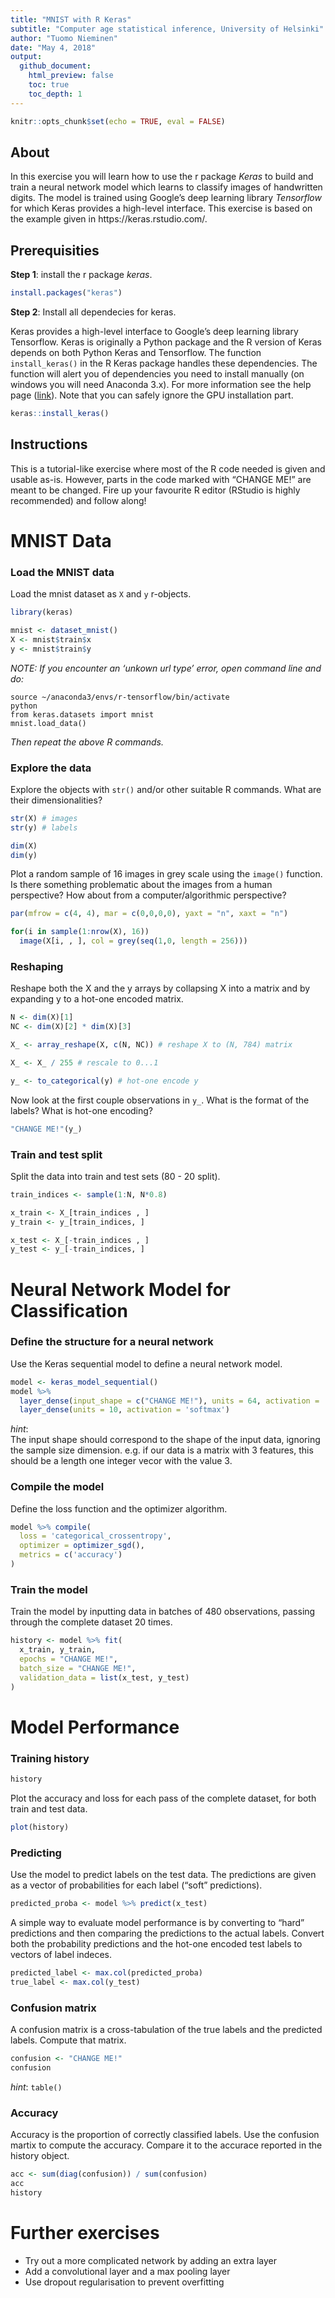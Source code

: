 ```yaml
---
title: "MNIST with R Keras"
subtitle: "Computer age statistical inference, University of Helsinki"
author: "Tuomo Nieminen"
date: "May 4, 2018"
output: 
  github_document:
    html_preview: false
    toc: true
    toc_depth: 1
---
```


```r
knitr::opts_chunk$set(echo = TRUE, eval = FALSE)
```

## About

In this exercise you will learn how to use the r package *Keras* to build and train a neural network model which learns to classify images of handwritten digits. The model is trained using Google's deep learning library *Tensorflow* for which Keras provides a high-level interface. This exercise is based on the example given in https://keras.rstudio.com/.

## Prerequisities

**Step 1**: install the r package *keras*.

```r
install.packages("keras")
```

**Step 2**: Install all dependecies for keras.

Keras provides a high-level interface to Google's deep learning library Tensorflow. Keras is originally a Python package and the R version of Keras depends on both Python Keras and Tensorflow. The function `install_keras()` in the R Keras package handles these dependencies. The function will alert you of dependencies you need to install manually (on windows you will need Anaconda 3.x). For more information see the help page ([link](https://keras.rstudio.com/reference/install_keras.html)). Note that you can safely ignore the GPU installation part. 

```r
keras::install_keras()
```

## Instructions

This is a tutorial-like exercise where most of the R code needed is given and usable as-is. However, parts in the code marked with "CHANGE ME!" are meant to be changed. Fire up your favourite R editor (RStudio is highly recommended) and follow along!


# MNIST Data 

### Load the MNIST data

Load the mnist dataset as `X` and `y` r-objects.


```r
library(keras)

mnist <- dataset_mnist()
X <- mnist$train$x
y <- mnist$train$y
```


*NOTE: If you encounter an 'unkown url type' error, open command line and do:*  
```
source ~/anaconda3/envs/r-tensorflow/bin/activate
python
from keras.datasets import mnist
mnist.load_data()
```  
*Then repeat the above R commands.*


### Explore the data

Explore the objects with `str()` and/or other suitable R commands. What are their dimensionalities? 

```r
str(X) # images 
str(y) # labels 
```

```r
dim(X)
dim(y)
```


Plot a random sample of 16 images in grey scale using the `image()` function. Is there something problematic about the images from a human perspective? How about from a computer/algorithmic perspective?

```r
par(mfrow = c(4, 4), mar = c(0,0,0,0), yaxt = "n", xaxt = "n")

for(i in sample(1:nrow(X), 16))
  image(X[i, , ], col = grey(seq(1,0, length = 256)))
```


### Reshaping

Reshape both the X and the y arrays by collapsing X into a matrix and by expanding y to a hot-one encoded matrix.

```r
N <- dim(X)[1]
NC <- dim(X)[2] * dim(X)[3]

X_ <- array_reshape(X, c(N, NC)) # reshape X to (N, 784) matrix

X_ <- X_ / 255 # rescale to 0...1

y_ <- to_categorical(y) # hot-one encode y
```

Now look at the first couple observations in `y_`. What is the format of the labels? What is hot-one encoding?

```r
"CHANGE ME!"(y_)
```


### Train and test split

Split the data into train and test sets (80 - 20 split).  

```r
train_indices <- sample(1:N, N*0.8)

x_train <- X_[train_indices , ]
y_train <- y_[train_indices, ]

x_test <- X_[-train_indices , ]
y_test <- y_[-train_indices, ]
```

# Neural Network Model for Classification

### Define the structure for a neural network

Use the Keras sequential model to define a neural network model. 

```r
model <- keras_model_sequential() 
model %>% 
  layer_dense(input_shape = c("CHANGE ME!"), units = 64, activation = 'relu') %>% 
  layer_dense(units = 10, activation = 'softmax')

```

*hint*:  
The input shape should correspond to the shape of the input data, ignoring the sample size dimension. e.g. if our data is a matrix with 3 features, this should be a length one integer vecor with the value 3.

### Compile the model

Define the loss function and the optimizer algorithm.

```r
model %>% compile(
  loss = 'categorical_crossentropy',
  optimizer = optimizer_sgd(),
  metrics = c('accuracy')
)
```

### Train the model

Train the model by inputting data in batches of 480 observations, passing through the complete dataset 20 times.

```r
history <- model %>% fit(
  x_train, y_train, 
  epochs = "CHANGE ME!", 
  batch_size = "CHANGE ME!", 
  validation_data = list(x_test, y_test)
)
```


# Model Performance

### Training history

```r
history
```

Plot the accuracy and loss for each pass of the complete dataset, for both train and test data.

```r
plot(history)
```


### Predicting

Use the model to predict labels on the test data. The predictions are given as a vector of probabilities for each label ("soft" predictions).

```r
predicted_proba <- model %>% predict(x_test)
```

A simple way to evaluate model performance is by converting to "hard" predictions and then comparing the predictions to the actual labels. Convert both the probability predictions and the hot-one encoded test labels to vectors of label indeces.

```r
predicted_label <- max.col(predicted_proba)
true_label <- max.col(y_test)
```

### Confusion matrix

A confusion matrix is a cross-tabulation of the true labels and the predicted labels. Compute that matrix.

```r
confusion <- "CHANGE ME!"
confusion
```

*hint*: `table()`

### Accuracy

Accuracy is the proportion of correctly classified labels. Use the confusion martix to compute the accuracy. Compare it to the accurace reported in the history object.

```r
acc <- sum(diag(confusion)) / sum(confusion)
acc
history
```


# Further exercises

- Try out a more complicated network by adding an extra layer
- Add a convolutional layer and a max pooling layer
- Use dropout regularisation to prevent overfitting

